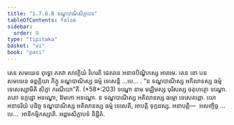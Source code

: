```yaml
---
title: "1.7.6.8 ទណ្ឌបាណិសិក្ខាបទ"
tableOfContents: false
sidebar:
  order: 9
type: "tipitaka"
basket: "vi"
book: "paci"
---
```



<DynamicBreadcrumb />

<Division number="635" book="paci">

<Paragraph number="1984" book="paci">
តេន សមយេន ពុទ្ធោ ភគវា សាវត្ថិយំ វិហរតិ ជេតវនេ អនាថបិណ្ឌិកស្ស អារាមេ. តេន ខោ បន សមយេន ឆព្ពគ្គិយា ភិក្ខូ ទណ្ឌបាណិស្ស ធម្មំ ទេសេន្តិ …បេ… .
</Paragraph>

<Paragraph number="1985" book="paci">
<Emphasis>“ន ទណ្ឌបាណិស្ស អគិលានស្ស ធម្មំ ទេសេស្សាមីតិ សិក្ខា ករណីយា”</Emphasis>តិ. (*58*:<Emphasis>203</Emphasis>)
</Paragraph>

<Paragraph number="1986" book="paci">
<Emphasis>ទណ្ឌោ</Emphasis> នាម មជ្ឈិមស្ស បុរិសស្ស ចតុហត្ថោ ទណ្ឌោ. តតោ ឧក្កដ្ឋោ អទណ្ឌោ, ឱមកោ អទណ្ឌោ.
</Paragraph>

<Paragraph number="1987" book="paci">
ន ទណ្ឌបាណិស្ស អគិលានស្ស ធម្មោ ទេសេតព្ពោ. យោ អនាទរិយំ បដិច្ច ទណ្ឌបាណិស្ស អគិលានស្ស ធម្មំ ទេសេតិ, អាបត្តិ ទុក្កដស្ស.
</Paragraph>

<Paragraph number="1988" book="paci">
អនាបត្តិ—  អសញ្ចិច្ច …បេ…  អាទិកម្មិកស្សាតិ.

</Paragraph>
</Division>

<Paragraph number="1989" type="center" book="paci">
អដ្ឋមសិក្ខាបទំ និដ្ឋិតំ.
</Paragraph>